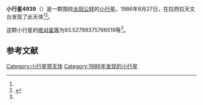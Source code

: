 {{Infobox planet
| bgcolour = #FFFFC0
| name = 4939 Scovil
| symbol = 
| image = 
| caption = 
| discovery = yes
| discovery_ref = 
| discoverer = {{link-en|亨利·德波鸿诺|Henri Debehogne}}
| discovery_site = [[拉西拉天文台|拉西拉天文台]] 
| discovered = 1986年8月27日
| designations = yes
| mp_name = 
| named_after = 
| alt_names = 1986 QL1/ 1984 BZ
| mp_category = [[主带小行星|主带小行星]]
| orbit_ref = <ref name="a">[http://ssd.jpl.nasa.gov/sbdb.cgi?sstr=4939 4939 Scovil] {{Wayback|url=http://ssd.jpl.nasa.gov/sbdb.cgi?sstr=4939 |date=20201124011221 }}，小行星數據庫瀏覽器（JPL Small-Body Database Browser）－[[美国国家航空航天局|美国国家航空航天局]]喷气推进实验室</ref>
| epoch = 2456400.5 (2013年4月18日更新)
| aphelion = {{convert|2.921309840395102|AU|km|3|abbr=on|lk=out}}
| perihelion = {{convert|2.13753238136796|AU|km|3|abbr=on}}
| semimajor = {{convert|2.529421110881531|AU|km|3|abbr=on}}
| eccentricity = 0.154932181
| period = 1469.366504 [[日|日]]<br />4.02[[儒略年|儒略年]]
| avg_speed = 
| inclination = 5.38081255841159
| asc_node = 9.759292054071592
| mean_anomaly = 
| arg_peri = 93.52799375766519
| satellites = 
| physical_characteristics = yes
| dimensions = 
| mass = 
| density = 
| surface_grav = 
| escape_velocity = 
| sidereal_day = 
| axial_tilt = 
| pole_ecliptic_lat = 
| pole_ecliptic_lon = 
| albedo = 
| temperatures= 
| temp_name1 = 
| mean_temp_1 = 
| max_temp_1 = 
| temp_name2 = 
| max_temp_2 = 
| spectral_type = 
| abs_magnitude = 93.52799375766519
}}

'''小行星4939'''（{{lang-en|4939 Scovil}}）是一颗围绕[[太阳|太阳]][[公转|公转]]的[[小行星|小行星]]。1986年8月27日，{{link-en|亨利·德波鸿诺|Henri Debehogne}}在拉西拉天文台发现了此天体<ref name="a" /><ref>{{cite news|title=小行星列表|url=http://cfa-www.harvard.edu/iau/lists/NumberedMPs.txt|accessdate=2013-07-08|newspaper=哈佛大学|archive-date=2008-05-17|archive-url=https://web.archive.org/web/20080517010638/http://cfa-www.harvard.edu/iau/lists/NumberedMPs.txt|dead-url=no}}</ref>。

这颗小行星的[[绝对星等|绝对星等]]为93.52799375766519等<ref name="a" />。

==参考文献==
{{reflist}}
{{Minor Planet Number|[[小行星4938|小行星4938]]|[[小行星4940|小行星4940]]}}

{{小天体}}

[[Category:小行星带天体|Category:小行星带天体]]
[[Category:1986年发现的小行星|Category:1986年发现的小行星]]

{{asteroid-stub}}